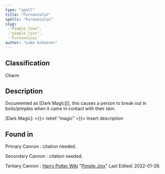 ```yaml
---
type: "spell"
title: "Furnunculus"
spells: "Furnunculus"
slug:
 -"Pimple_Jinx",
 -"pimple_jinx",
 -'Furnunculus'
author: "Luke Schierer"
---
```


## Classification

Charm

## Description

Documented as [Dark Magic][], this causes a person to break out in boils/pimples when it came in contact with their skin.

[Dark Magic]: <{{< relref "magic" >}}>
insert description

## Found in

Primary Cannon
:   citation needed.

Secondary Cannon
:   citation needed.

Tertiary Cannon
:   [Harry Potter Wiki](https://harrypotter.fandom.com/)
    "[Pimple Jinx](https://harrypotter.fandom.com/wiki/Pimple_Jinx)"
	Last Edited: 2022-01-28.
